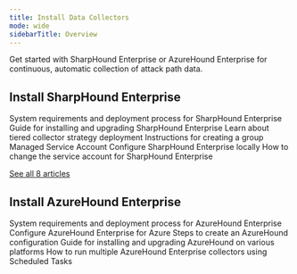 ```yaml
---
title: Install Data Collectors
mode: wide
sidebarTitle: Overview
---
```


Get started with SharpHound Enterprise or AzureHound Enterprise for continuous, automatic collection of attack path data. 


## Install SharpHound Enterprise

<CardGroup>
<Card title="SharpHound Enterprise System Requirements and Deployment Process" icon="server" href="/install-data-collector/install-sharphound/system-requirements"> System requirements and deployment process for SharpHound Enterprise </Card>
<Card title="Install and Upgrade SharpHound Enterprise" icon="download" href="/install-data-collector/install-sharphound/installation-upgrade"> Guide for installing and upgrading SharpHound Enterprise </Card>
<Card title="Deploy a Tiered SharpHound Enterprise Collector Strategy" icon="layer-group" href="/install-data-collector/install-sharphound/tiered-collector-strategy"> Learn about tiered collector strategy deployment </Card>
<Card title="Create a gMSA for Use With SharpHound Enterprise" icon="user-shield" href="/install-data-collector/install-sharphound/create-gmsa"> Instructions for creating a group Managed Service Account </Card>
<Card title="SharpHound Enterprise Local Configuration" icon="computer" href="/install-data-collector/install-sharphound/local-configuration"> Configure SharpHound Enterprise locally </Card>
<Card title="Modify the Service Account Used by SharpHound Enterprise" icon="user" href="/install-data-collector/install-sharphound/modify-service-account"> How to change the service account for SharpHound Enterprise </Card>
</CardGroup>

[See all 8 articles](/install-data-collector/install-sharphound/overview)

## Install AzureHound Enterprise

<CardGroup>
<Card title="AzureHound Enterprise System Requirements and Deployment Process" icon="server" href="/install-data-collector/install-azurehound/system-requirements"> System requirements and deployment process for AzureHound Enterprise </Card>
<Card title="AzureHound Enterprise Azure Configuration" icon="cloud" href="/install-data-collector/install-azurehound/azure-configuration"> Configure AzureHound Enterprise for Azure </Card>
<Card title="Create an AzureHound Configuration" icon="computer" href="/install-data-collector/install-azurehound/create-configuration"> Steps to create an AzureHound configuration </Card>
<Card title="Install and Upgrade AzureHound (Windows, Docker, or Kubernetes)" icon="download" href="/install-data-collector/install-azurehound/installation-options"> Guide for installing and upgrading AzureHound on various platforms </Card>
<Card title="Run Multiple AzureHound Enterprise Collectors on One Server with Scheduled Tasks" icon="list" href="/install-data-collector/install-azurehound/multiple-collectors"> How to run multiple AzureHound Enterprise collectors using Scheduled Tasks </Card>
</CardGroup>
